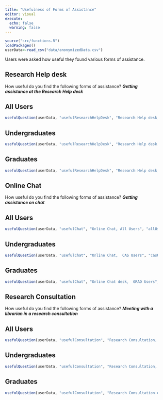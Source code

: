 ```yaml
---
title: "Usefulness of Forms of Assistance"
editor: visual
execute:
  echo: false
  warning: false
---
```


```r
source("src/functions.R")
loadPackages()
userData<-read_csv("data/anonymizedData.csv")
```

Users were asked how useful they found various forms of assistance.

## Research Help desk

How useful do you find the following forms of assistance? ***Getting assistance at the Research Help desk***

::: panel-tabset
## All Users

```r
usefulQuestion(userData, "usefulResearchHelpDesk", "Research Help desk, All Users", "allUsefulResearchHelpDesk.jpg", casOnly=FALSE, gradOnly = FALSE)

```

## Undergraduates

```r
usefulQuestion(userData, "usefulResearchHelpDesk", "Research Help desk,  CAS Users", "casUsefulResearchHelpDesk.jpg", casOnly=TRUE, gradOnly = FALSE)
```

## Graduates

```r
usefulQuestion(userData, "usefulResearchHelpDesk", "Research Help desk,  GRAD Users", "gradUsefulResearchHelpDesk.jpg", casOnly=FALSE, gradOnly = TRUE)
```
:::

## Online Chat

How useful do you find the following forms of assistance? ***Getting assistance on chat***

::: panel-tabset
## All Users

```r
usefulQuestion(userData, "usefulChat", "Online Chat, All Users", "allUsefulChat.jpg", casOnly=FALSE, gradOnly = FALSE)

```

## Undergraduates

```r
usefulQuestion(userData, "usefulChat", "Online Chat,  CAS Users", "casUsefulChat.jpg", casOnly=TRUE, gradOnly = FALSE)
```

## Graduates

```r
usefulQuestion(userData, "usefulChat", "Online Chat desk,  GRAD Users", "gradUsefulChat.jpg", casOnly=FALSE, gradOnly = TRUE)
```
:::


## Research Consultation

How useful do you find the following forms of assistance? ***Meeting with a librarian in a research consultation***

::: panel-tabset
## All Users

```r
usefulQuestion(userData, "usefulConsultation", "Research Consultation, All Users", "allUsefulConsultation.jpg", casOnly=FALSE, gradOnly = FALSE)

```

## Undergraduates

```r
usefulQuestion(userData, "usefulConsultation", "Research Consultation,  CAS Users", "casUsefulConsultation.jpg", casOnly=TRUE, gradOnly = FALSE)
```

## Graduates

```r
usefulQuestion(userData, "usefulConsultation", "Research Consultation desk,  GRAD Users", "gradUsefulConsultation.jpg", casOnly=FALSE, gradOnly = TRUE)
```
:::

